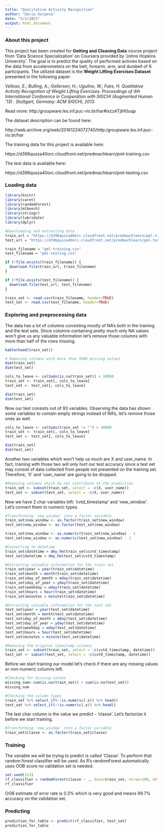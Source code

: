 ```yaml
---
title: "Qualitative Activity Recognition"
author: "Daria Karpova"
date: "5/1/2021"
output: html_document
---
```


### About this project

This project has been created for **Getting and Cleaning Data** course project from 'Data Science Specialization' on Coursera provided by 'Johns Hopkins University'. The goal is to predict the quality of performed activies based on the data from accelerometers on the belt, forearm, arm, and dumbell of 6 participants. The utilized dataset is the **Weight Lifting Exercises Dataset** presented in the following paper:

*Velloso, E.; Bulling, A.; Gellersen, H.; Ugulino, W.; Fuks, H. Qualitative Activity Recognition of Weight Lifting Exercises. Proceedings of 4th International Conference in Cooperation with SIGCHI (Augmented Human '13) . Stuttgart, Germany: ACM SIGCHI, 2013.*

Read more: http:/groupware.les.inf.puc-rio.br/har#ixzz4TjtH0uqp

The dataset description can be found here:

http://web.archive.org/web/20161224072740/http:/groupware.les.inf.puc-rio.br/har

The training data for this project is available here:

https://d396qusza40orc.cloudfront.net/predmachlearn/pml-training.csv

The test data is available here:

https://d396qusza40orc.cloudfront.net/predmachlearn/pml-testing.csv


### Loading data
```r
library(knitr)
library(caret)
library(randomForest)
library(mlbench)
library(stringr)
library(lubridate)
library(dplyr)

#Downloading and extracting data
train_url = "https://d396qusza40orc.cloudfront.net/predmachlearn/pml-training.csv"
test_url = "https://d396qusza40orc.cloudfront.net/predmachlearn/pml-testing.csv"

train_filename = "pml-training.csv"
test_filename = "pml-testing.csv"

if (!file.exists(train_filename)) {
  download.file(train_url, train_filename)
}

if (!file.exists(test_filename)) {
  download.file(test_url, test_filename)
}

train_set <- read.csv(train_filename, header=TRUE)
test_set <- read.csv(test_filename, header=TRUE)
```

### Exploring and preprocessing data

The data has a lot of columns consisting mostly of NA's both in the training and the test sets. Since columns containing pretty much only NA values won't give us any valuable information let's remove those columns with more than half of the rows missing.

```r
kable(head(train_set))

# Removing columns with more than 5000 missing values
dim(train_set)
dim(test_set)

cols_to_leave <- colSums(is.na(train_set)) < 10000 
train_set <- train_set[, cols_to_leave] 
test_set <- test_set[, cols_to_leave] 

dim(train_set)
dim(test_set)
```

Now our test consists out of 93 variables. Observing the data has shown some variables to contain empty strings instead of NA's, let's remove those ones as well.

```r
cols_to_leave <- colSums(train_set != "") > 10000
train_set <- train_set[, cols_to_leave]
test_set <- test_set[, cols_to_leave]

dim(train_set)
dim(test_set)
```

Another two variables which won't help us much are X and user_name. In fact, training with those two will only hurt our test accuracy since a test set may consist of data collected from people not presented on the training set. Therefore, 'X' and 'user_name' are going to be dropped.

```r
#Removing columns which do not contribute to the prediction
train_set <- subset(train_set, select = -c(X, user_name))
test_set <- subset(test_set, select = -c(X, user_name))
```

Now we have 2 char variables left: 'cvtd_timestamp' and 'new_window'. Let's convert them to numeric types.

```r
#Transforming 'new_window' into a factor variable
train_set$new_window <- as.factor(train_set$new_window)
test_set$new_window <- as.factor(test_set$new_window)

train_set$new_window <- as.numeric(train_set$new_window) - 1
test_set$new_window <- as.numeric(test_set$new_window) - 1

#Converting to datetime
train_set$datetime = dmy_hm(train_set$cvtd_timestamp)
test_set$datetime = dmy_hm(test_set$cvtd_timestamp)

#Extracting valuable information for the train set
train_set$year = year(train_set$datetime)
train_set$month = month(train_set$datetime)
train_set$day_of_month = mday(train_set$datetime)
train_set$day_of_year = yday(train_set$datetime)
train_set$weekday = wday(train_set$datetime)
train_set$hours = hour(train_set$datetime)
train_set$minutes = minute(train_set$datetime)

#Extracting valuable information for the test set
test_set$year = year(test_set$datetime)
test_set$month = month(test_set$datetime)
test_set$day_of_month = mday(test_set$datetime)
test_set$day_of_year = yday(test_set$datetime)
test_set$weekday = wday(test_set$datetime)
test_set$hours = hour(test_set$datetime)
test_set$minutes = minute(test_set$datetime)

#Removing the original timastamp columns
train_set <- subset(train_set, select = -c(cvtd_timestamp, datetime))
test_set <- subset(test_set, select = -c(cvtd_timestamp, datetime))
```

Before we start training our model let's check if there are any missing values or non-numeric columns left.

```r
#Checking for missing values
missing_num<-sum(is.na(train_set)) + sum(is.na(test_set))
missing_num

#Checking the column types
train_set %>% select_if(~!is.numeric(.x)) %>% head()
test_set %>% select_if(~!is.numeric(.x)) %>% head()
```

The last char column is the value we predict - 'classe'. Let's factorize it before we start training.

```r
#Transforming 'new_window' into a factor variable
train_set$classe <- as.factor(train_set$classe)
```

### Training

The variable we will be trying to predict is called 'Classe'. To perform that random forest classifier will be used. As R's randomForest automatically uses OOB score no validation set is needed.   

```r
set.seed(123)
rf_classifier = randomForest(classe ~ ., data=train_set, ntree=100, mtry=2, importance=TRUE)
rf_classifier
```

OOB estimate of  error rate is 0.3% which is very good and means 99.7% accuracy on the validation set.

### Predicting

```r
prediction_for_table <- predict(rf_classifier, test_set)
prediction_for_table
```
